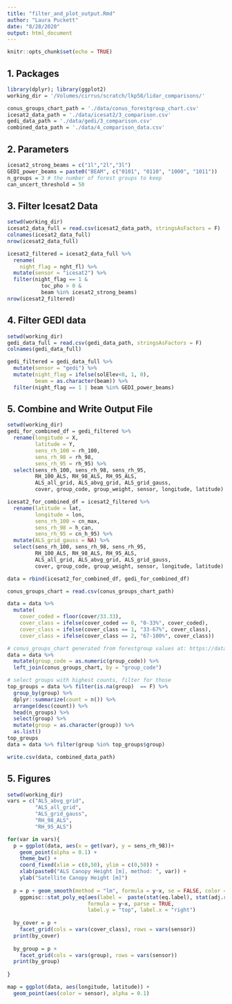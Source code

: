 ```yaml
---
title: "filter_and_plot_output.Rmd"
author: "Laura Puckett"
date: "8/28/2020"
output: html_document
---
```


```r
knitr::opts_chunk$set(echo = TRUE)

```

## 1. Packages
```r
library(dplyr); library(ggplot2)
working_dir = '/Volumes/cirrus/scratch/lkp58/lidar_comparisons/'

conus_groups_chart_path = './data/conus_forestgroup_chart.csv'
icesat2_data_path = './data/icesat2/3_comparison.csv'
gedi_data_path = './data/gedi/3_comparison.csv'
combined_data_path = './data/4_comparison_data.csv'
```

## 2. Parameters

```r
icesat2_strong_beams = c("1l","2l","3l")
GEDI_power_beams = paste0("BEAM", c("0101", "0110", "1000", "1011"))
n_groups = 3 # the number of forest groups to keep
can_uncert_threshold = 50
```

## 3. Filter Icesat2 Data

```r
setwd(working_dir)
icesat2_data_full = read.csv(icesat2_data_path, stringsAsFactors = F)
colnames(icesat2_data_full)
nrow(icesat2_data_full)

icesat2_filtered = icesat2_data_full %>%
  rename(
    night_flag = nght_fl) %>%
  mutate(sensor = "icesat2") %>%
  filter(night_flag == 1 &
           toc_pho > 0 &
           beam %in% icesat2_strong_beams) 
nrow(icesat2_filtered)
```
## 4. Filter GEDI data
```r
setwd(working_dir)
gedi_data_full = read.csv(gedi_data_path, stringsAsFactors = F)
colnames(gedi_data_full)

gedi_filtered = gedi_data_full %>%
  mutate(sensor = "gedi") %>%
  mutate(night_flag = ifelse(solElev<0, 1, 0),
         beam = as.character(beam)) %>%
  filter(night_flag == 1 | beam %in% GEDI_power_beams)
```
## 5. Combine and Write Output File
```r
setwd(working_dir)
gedi_for_combined_df = gedi_filtered %>%
  rename(longitude = X,
         latitude = Y,
         sens_rh_100 = rh_100,
         sens_rh_98 = rh_98,
         sens_rh_95 = rh_95) %>%
  select(sens_rh_100, sens_rh_98, sens_rh_95,
         RH_100_ALS, RH_98_ALS, RH_95_ALS,
         ALS_all_grid, ALS_abvg_grid, ALS_grid_gauss, 
         cover, group_code, group_weight, sensor, longitude, latitude)

icesat2_for_combined_df = icesat2_filtered %>%
  rename(latitude = lat,
         longitude = lon,
         sens_rh_100 = cn_max,
         sens_rh_98 = h_can,
         sens_rh_95 = cn_h_95) %>%
  mutate(ALS_grid_gauss = NA) %>%
  select(sens_rh_100, sens_rh_98, sens_rh_95,
         RH_100_ALS, RH_98_ALS, RH_95_ALS,
         ALS_all_grid, ALS_abvg_grid, ALS_grid_gauss, 
         cover, group_code, group_weight, sensor, longitude, latitude)

data = rbind(icesat2_for_combined_df, gedi_for_combined_df)

conus_groups_chart = read.csv(conus_groups_chart_path)

data = data %>% 
  mutate(
    cover_coded = floor(cover/33.33),
    cover_class = ifelse(cover_coded == 0, "0-33%", cover_coded),
    cover_class = ifelse(cover_class == 1, "33-67%", cover_class),
    cover_class = ifelse(cover_class == 2, "67-100%", cover_class)) 

# conus_groups_chart generated from forestgroup values at: https://data.fs.usda.gov/geodata/rastergateway/forest_type/conus_forest_type_group_metadata.php
data = data %>%
  mutate(group_code = as.numeric(group_code)) %>%
  left_join(conus_groups_chart, by = "group_code")

# select groups with highest counts, filter for those
top_groups = data %>% filter(is.na(group)  == F) %>%
  group_by(group) %>%
  dplyr::summarize(count = n()) %>%
  arrange(desc(count)) %>%
  head(n_groups) %>%
  select(group) %>%
  mutate(group = as.character(group)) %>%
  as.list()
top_groups
data = data %>% filter(group %in% top_groups$group)

write.csv(data, combined_data_path)
```

## 5. Figures
```r
setwd(working_dir)
vars = c("ALS_abvg_grid",
         "ALS_all_grid",
         "ALS_grid_gauss",
         "RH_98_ALS",
         "RH_95_ALS")

for(var in vars){
  p = ggplot(data, aes(x = get(var), y = sens_rh_98))+
    geom_point(alpha = 0.1) +
    theme_bw() +
    coord_fixed(xlim = c(0,50), ylim = c(0,50)) +
    xlab(paste0("ALS Canopy Height [m], method: ", var)) +
    ylab("Satellite Canopy Height [m]")
  
  p = p + geom_smooth(method = "lm", formula = y~x, se = FALSE, color = "blue") +
    ggpmisc::stat_poly_eq(aes(label =  paste(stat(eq.label), stat(adj.rr.label), sep = "~~~~")),
                          formula = y~x, parse = TRUE,
                          label.y = "top", label.x = "right")
  
  by_cover = p + 
    facet_grid(cols = vars(cover_class), rows = vars(sensor)) 
  print(by_cover)
  
  by_group = p + 
    facet_grid(cols = vars(group), rows = vars(sensor))
  print(by_group)
  
}

map = ggplot(data, aes(longitude, latitude)) +
  geom_point(aes(color = sensor), alpha = 0.1)

```